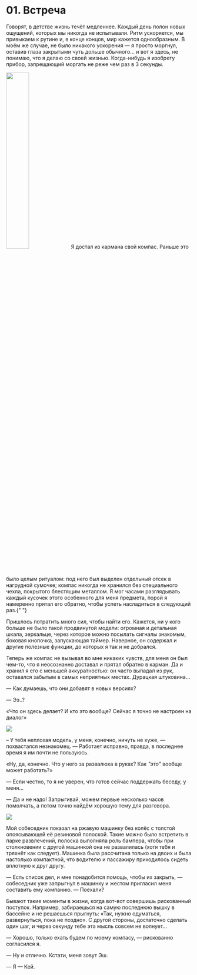

# 01. Встреча

Говорят, в детстве жизнь течёт медленнее. Каждый день полон новых ощущений, которых мы никогда не
испытывали. Ритм ускоряется, мы привыкаем к рутине и, в конце концов, мир кажется однообразным. В
моём же случае, не было никакого ускорения — я просто моргнул, оставив глаза закрытыми чуть дольше
обычного... и вот я здесь, не понимаю, что я делаю со своей жизнью. Когда-нибудь я изобрету прибор,
запрещающий моргать не реже чем <TV video="-01-XBHXFq8">раз в 3 секунды</TV>.

<Image src={picOne} float="right" width="35%" />Я достал из кармана свой компас. Раньше это было
целым ритуалом: под него был выделен отдельный отсек в нагрудной сумочке; компас никогда не хранился
без специального чехла, покрытого блестящим металлом. Я мог часами разглядывать каждый кусочек этого
особенного для меня предмета, порой я намеренно прятал его обратно, чтобы успеть насладиться в
следующий раз.{" "}

Пришлось потратить много сил, чтобы найти его. Кажется, ни у кого больше не было такой продвинутой
модели: огромная и детальная шкала, зеркальце, через которое можно посылать сигналы знакомым,
боковая кнопочка, запускающая таймер. Наверное, он содержал и другие полезные функции, до которых я
так и не добрался. <Gem oct={3} />

Теперь же компас не вызывал во мне никаких чувств, для меня он был чем-то, что я неосознанно
доставал и прятал обратно в карман. Да и хранил я его с меньшей аккуратностью: он часто выпадал из
рук, оставался забытым в самых неприятных местах. Дурацкая штуковина...

— Как думаешь, что они добавят в новых версиях?

— Ээ..?

«Что он здесь делает? И кто это вообще? Сейчас я точно не настроен на диалог»

<Image src={picTwo} />

– У тебя неплохая модель, у меня, конечно, ничуть не хуже, — похвастался незнакомец. — Работает
исправно, правда, в последнее время я им почти не пользуюсь.

«Ну, да, конечно. Что у него за развалюха в руках? Как _"это"_ вообще может работать?»

— Если честно, то я не уверен, что готов сейчас поддержать беседу, у меня...

— Да и не надо! Запрыгивай, можем первые несколько часов помолчать, а потом точно найдём хорошую
тему для разговора.

<Image src={picThree} />

Мой собеседник показал на ржавую машинку без колёс с толстой опоясывающей её резиновой полоской.
Такие можно было встретить в парке развлечений, полоска выполняла роль бампера, чтобы при
столкновении с другой машинкой она не развалилась (хотя тебя и тряхнёт как следует). Машинка была
рассчитана только на двоих и была настолько компактной, что водителю и пассажиру приходилось сидеть
вплотную к друг другу.

— Есть список дел, и мне понадобится помощь, чтобы их закрыть, — собеседник уже запрыгнул в машинку
и жестом пригласил меня составить ему компанию. — Поехали? <Gem oct={0} />

Бывают такие моменты в жизни, когда вот-вот совершишь рискованный поступок. Например, забираешься на
самую последнюю вышку в бассейне и не решаешься прыгнуть: «Так, нужно одуматься, развернуться, пока
не поздно». С другой стороны, достаточно сделать один шаг, и через секунду тебе эта мысль совсем не
волнует...

— Хорошо, только ехать будем по моему компасу, — рискованно согласился я.

— Ну и отлично. Кстати, меня зовут Эш.

— Я — Кей.
